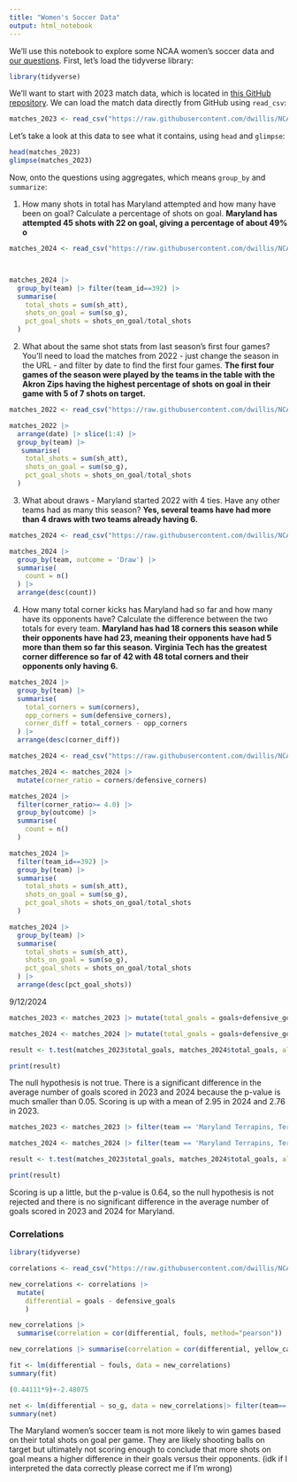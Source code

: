 ```yaml
---
title: "Women's Soccer Data"
output: html_notebook
---
```


We'll use this notebook to explore some NCAA women's soccer data and [our questions](https://docs.google.com/spreadsheets/d/1kTSrnl1URmcexIWLDMWqDnp3q-c2OS45uifnhjp10n4/edit#gid=0). First, let's load the tidyverse library:

```r
library(tidyverse)
```

We'll want to start with 2023 match data, which is located in [this GitHub repository](https://github.com/dwillis/NCAAWomensSoccerData). We can load the match data directly from GitHub using `read_csv`:

```r
matches_2023 <- read_csv("https://raw.githubusercontent.com/dwillis/NCAAWomensSoccerData/main/data/ncaa_womens_soccer_matchstats_2023.csv")
```

Let's take a look at this data to see what it contains, using `head` and `glimpse`:

```r
head(matches_2023)
glimpse(matches_2023)
```

Now, onto the questions using aggregates, which means `group_by` and `summarize`:

1.  How many shots in total has Maryland attempted and how many have been on goal? Calculate a percentage of shots on goal. **Maryland has attempted 45 shots with 22 on goal, giving a percentage of about 49% o**

```r
matches_2024 <- read_csv("https://raw.githubusercontent.com/dwillis/NCAAWomensSoccerData/main/data/ncaa_womens_soccer_matchstats_2024.csv")



matches_2024 |>
  group_by(team) |> filter(team_id==392) |>
  summarise(
    total_shots = sum(sh_att),
    shots_on_goal = sum(so_g),
    pct_goal_shots = shots_on_goal/total_shots
  )
```

2.  What about the same shot stats from last season's first four games? You'll need to load the matches from 2022 - just change the season in the URL - and filter by date to find the first four games. **The first four games of the season were played by the teams in the table with the Akron Zips having the highest percentage of shots on goal in their game with 5 of 7 shots on target.**

```r
matches_2022 <- read_csv("https://raw.githubusercontent.com/dwillis/NCAAWomensSoccerData/main/data/ncaa_womens_soccer_matchstats_2022.csv")

matches_2022 |>
  arrange(date) |> slice(1:4) |>
  group_by(team) |>
   summarise(
    total_shots = sum(sh_att),
    shots_on_goal = sum(so_g),
    pct_goal_shots = shots_on_goal/total_shots
  )

```

3.  What about draws - Maryland started 2022 with 4 ties. Have any other teams had as many this season? **Yes, several teams have had more than 4 draws with two teams already having 6.**

```r
matches_2024 <- read_csv("https://raw.githubusercontent.com/dwillis/NCAAWomensSoccerData/main/data/ncaa_womens_soccer_matchstats_2024.csv")

matches_2024 |>
  group_by(team, outcome = 'Draw') |>
  summarise(
    count = n()
  ) |>
  arrange(desc(count))
```

4.  How many total corner kicks has Maryland had so far and how many have its opponents have? Calculate the difference between the two totals for every team. **Maryland has had 18 corners this season while their opponents have had 23, meaning their opponents have had 5 more than them so far this season. Virginia Tech has the greatest corner difference so far of 42 with 48 total corners and their opponents only having 6.**

```r
matches_2024 |>
  group_by(team) |>
  summarise(
    total_corners = sum(corners),
    opp_corners = sum(defensive_corners),
    corner_diff = total_corners - opp_corners
  ) |>
  arrange(desc(corner_diff))
```

```r
matches_2024 <- read_csv("https://raw.githubusercontent.com/dwillis/NCAAWomensSoccerData/main/data/ncaa_womens_soccer_matchstats_2024.csv")

matches_2024 <- matches_2024 |>
  mutate(corner_ratio = corners/defensive_corners)

matches_2024 |>
  filter(corner_ratio>= 4.0) |>
  group_by(outcome) |>
  summarise(
    count = n()
  )
```

```r
matches_2024 |>
  filter(team_id==392) |>
  group_by(team) |> 
  summarise(
    total_shots = sum(sh_att),
    shots_on_goal = sum(so_g),
    pct_goal_shots = shots_on_goal/total_shots
  )
```

```r
matches_2024 |>
  group_by(team) |> 
  summarise(
    total_shots = sum(sh_att),
    shots_on_goal = sum(so_g),
    pct_goal_shots = shots_on_goal/total_shots
  ) |>
  arrange(desc(pct_goal_shots))
```

9/12/2024

```r
matches_2023 <- matches_2023 |> mutate(total_goals = goals+defensive_goals)

matches_2024 <- matches_2024 |> mutate(total_goals = goals+defensive_goals)

result <- t.test(matches_2023$total_goals, matches_2024$total_goals, alternative="two.sided", var.equal=TRUE)

print(result)

```

The null hypothesis is not true. There is a significant difference in the average number of goals scored in 2023 and 2024 because the p-value is much smaller than 0.05. Scoring is up with a mean of 2.95 in 2024 and 2.76 in 2023.

```r
matches_2023 <- matches_2023 |> filter(team == 'Maryland Terrapins, Terps') |> mutate(total_goals = goals+defensive_goals)

matches_2024 <- matches_2024 |> filter(team == 'Maryland Terrapins, Terps') |> mutate(total_goals = goals+defensive_goals)

result <- t.test(matches_2023$total_goals, matches_2024$total_goals, alternative="two.sided", var.equal=TRUE)

print(result)
```

Scoring is up a little, but the p-value is 0.64, so the null hypothesis is not rejected and there is no significant difference in the average number of goals scored in 2023 and 2024 for Maryland.

### Correlations

```r
library(tidyverse)

correlations <- read_csv("https://raw.githubusercontent.com/dwillis/NCAAWomensSoccerData/main/data/ncaa_womens_soccer_matchstats_2024.csv")

new_correlations <- correlations |>
  mutate(
    differential = goals - defensive_goals
    )

new_correlations |> 
  summarise(correlation = cor(differential, fouls, method="pearson"))

```

```r
new_correlations |> summarise(correlation = cor(differential, yellow_cards, method="pearson"))
```

```r

fit <- lm(differential ~ fouls, data = new_correlations)
summary(fit)

(0.44111*9)+-2.48075 

```

```r
net <- lm(differential ~ so_g, data = new_correlations|> filter(team=='Maryland Terrapins, Terps'))
summary(net)
```

The Maryland women's soccer team is not more likely to win games based on their total shots on goal per game. They are likely shooting balls on target but ultimately not scoring enough to conclude that more shots on goal means a higher difference in their goals versus their opponents. (idk if I interpreted the data correctly please correct me if I'm wrong)
